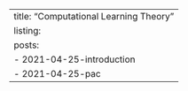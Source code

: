 ---
title: "Computational Learning Theory"
listing:
  posts:
    - 2021-04-25-introduction
    - 2021-04-25-pac
---